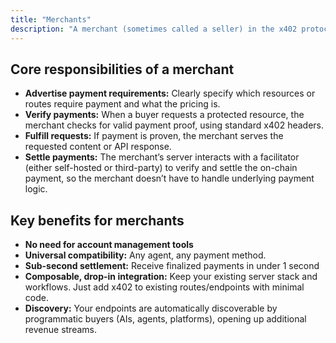 ```yaml
---
title: "Merchants"
description: "A merchant (sometimes called a seller) in the x402 protocol is any party that offers digital goods, content, or APIs and monetizes access via on-chain payments. Merchants can range from solo developers selling a single endpoint, to enterprises running complex API platforms."
---
```


## **Core responsibilities of a merchant**

- **Advertise payment requirements:** Clearly specify which resources or routes require payment and what the pricing is.
- **Verify payments:** When a buyer requests a protected resource, the merchant checks for valid payment proof, using standard x402 headers.
- **Fulfill requests:** If payment is proven, the merchant serves the requested content or API response.
- **Settle payments:** The merchant’s server interacts with a facilitator (either self-hosted or third-party) to verify and settle the on-chain payment, so the merchant doesn’t have to handle underlying payment logic.

## **Key benefits for merchants**

- **No need for account management tools**
- **Universal compatibility:** Any agent, any payment method.
- **Sub-second settlement:** Receive finalized payments in under 1 second
- **Composable, drop-in integration:** Keep your existing server stack and workflows. Just add x402 to existing routes/endpoints with minimal code.
- **Discovery:** Your endpoints are automatically discoverable by programmatic buyers (AIs, agents, platforms), opening up additional revenue streams.